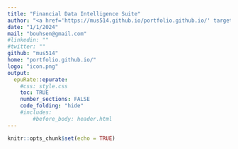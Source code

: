 ```yaml
---
title: "Financial Data Intelligence Suite"
author: "<a href='https://mus514.github.io/portfolio.github.io/' target='_blank'>Mustapha Bouhsen</a>"
date: "1/1/2024"
mail: "bouhsen@gmail.com"
#linkedin: ""
#twitter: ""
github: "mus514"
home: "portfolio.github.io/"
logo: "icon.png"
output:
  epuRate::epurate:
    #css: style.css
    toc: TRUE
    number_sections: FALSE
    code_folding: "hide"
    #includes: 
        #before_body: header.html
---
```


```r
knitr::opts_chunk$set(echo = TRUE)
```


